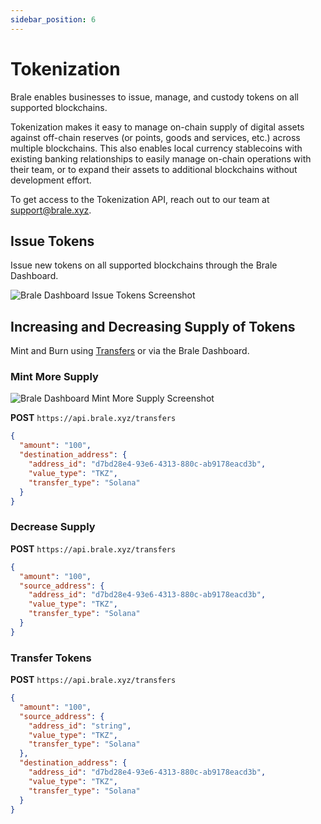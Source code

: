 ```yaml
---
sidebar_position: 6
---
```


# Tokenization

Brale enables businesses to issue, manage, and custody tokens on all supported blockchains.

Tokenization makes it easy to manage on-chain supply of digital assets against off-chain reserves (or points, goods and services, etc.) across multiple blockchains. This also enables local currency stablecoins with existing banking relationships to easily manage on-chain operations with their team, or to expand their assets to additional blockchains without development effort.

To get access to the Tokenization API, reach out to our team at [support@brale.xyz](mailto:support@brale.xyz).

## Issue Tokens

Issue new tokens on all supported blockchains through the Brale Dashboard.

![Brale Dashboard Issue Tokens Screenshot](./img/issue-tokens.png)

## Increasing and Decreasing Supply of Tokens

Mint and Burn using [Transfers](/docs/key-concepts/transfers) or via the Brale Dashboard.

### Mint More Supply

![Brale Dashboard Mint More Supply Screenshot](./img/mint-more-supply.png)

**POST** `https://api.brale.xyz/transfers`

```json title="Request Body" showLineNumbers
{
  "amount": "100",
  "destination_address": {
    "address_id": "d7bd28e4-93e6-4313-880c-ab9178eacd3b",
    "value_type": "TKZ",
    "transfer_type": "Solana"
  }
}
```

### Decrease Supply

**POST** `https://api.brale.xyz/transfers`

```json title="Request Body" showLineNumbers
{
  "amount": "100",
  "source_address": {
    "address_id": "d7bd28e4-93e6-4313-880c-ab9178eacd3b",
    "value_type": "TKZ",
    "transfer_type": "Solana"
  }
}
```

### Transfer Tokens

**POST** `https://api.brale.xyz/transfers`

```json title="Request Body" showLineNumbers
{
  "amount": "100",
  "source_address": {
    "address_id": "string",
    "value_type": "TKZ",
    "transfer_type": "Solana"
  },
  "destination_address": {
    "address_id": "d7bd28e4-93e6-4313-880c-ab9178eacd3b",
    "value_type": "TKZ",
    "transfer_type": "Solana"
  }
}
```
